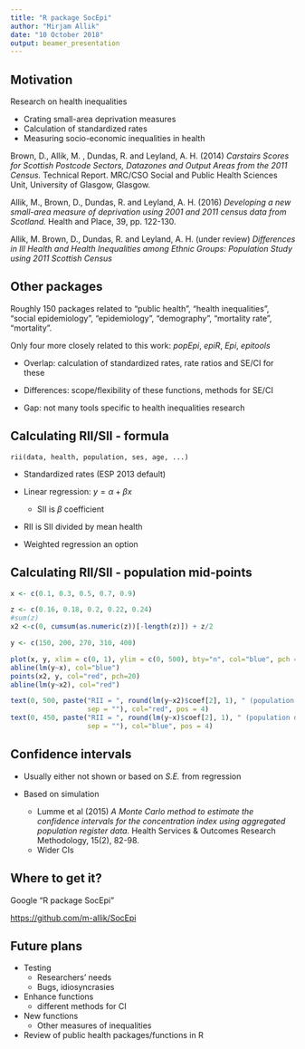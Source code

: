 ```yaml
---
title: "R package SocEpi"
author: "Mirjam Allik"
date: "10 October 2018"
output: beamer_presentation
---
```



## Motivation

Research on health inequalities

- Crating small-area deprivation measures
- Calculation of standardized rates
- Measuring socio-economic inequalities in health


\fontsize{6pt}{7.2}\selectfont

Brown, D., Allik, M. , Dundas, R. and Leyland, A. H. (2014) *Carstairs Scores for Scottish Postcode Sectors, Datazones and Output Areas from the 2011 Census.* Technical Report. MRC/CSO Social and Public Health Sciences Unit, University of Glasgow, Glasgow.

Allik, M., Brown, D., Dundas, R. and Leyland, A. H. (2016) *Developing a new small-area measure of deprivation using 2001 and 2011 census data from Scotland.* Health and Place, 39, pp. 122-130.

Allik, M. Brown, D., Dundas, R. and Leyland, A. H. (under review) *Differences in Ill Health and Health Inequalities among Ethnic Groups: Population Study using 2011 Scottish Census*



## Other packages

Roughly 150 packages related to "public health", "health inequalities", "social epidemiology", "epidemiology", "demography", "mortality rate", "mortality".

Only four more closely related to this work: *popEpi*, *epiR*, *Epi*, *epitools*

- Overlap: calculation of standardized rates, rate ratios and SE/CI for these

- Differences: scope/flexibility of these functions, methods for SE/CI

- Gap: not many tools specific to health inequalities research


## Calculating RII/SII - formula


`rii(data, health, population, ses, age, ...)`

- Standardized rates (ESP 2013 default) 

- Linear regression: $y = \alpha + \beta x$
    + SII is $\beta$ coefficient
  
- RII is SII divided by mean health  
  
- Weighted regression an option



## Calculating RII/SII - population mid-points

```r
x <- c(0.1, 0.3, 0.5, 0.7, 0.9)

z <- c(0.16, 0.18, 0.2, 0.22, 0.24)
#sum(z)
x2 <-c(0, cumsum(as.numeric(z))[-length(z)]) + z/2

y <- c(150, 200, 270, 310, 400)

plot(x, y, xlim = c(0, 1), ylim = c(0, 500), bty="n", col="blue", pch = 20, xlab="Population mid-points", ylab = "Mortality rate")
abline(lm(y~x), col="blue")
points(x2, y, col="red", pch=20)
abline(lm(y~x2), col="red")

text(0, 500, paste("RII = ", round(lm(y~x2)$coef[2], 1), " (population distribution: 16, 18, 20, 22, 24)",
                   sep = ""), col="red", pos = 4)
text(0, 450, paste("RII = ", round(lm(y~x)$coef[2], 1), " (population distribution: 20%)", 
                   sep = ""), col="blue", pos = 4)

```

## Confidence intervals

- Usually either not shown or based on *S.E.* from regression

- Based on simulation
    + Lumme et al (2015) *A Monte Carlo method to estimate the confidence intervals for the concentration index using aggregated population register data.* Health Services & Outcomes Research Methodology, 15(2), 82-98.
    + Wider CIs



## Where to get it?


Google "R package SocEpi"


<https://github.com/m-allik/SocEpi>



## Future plans


- Testing 
    + Researchers' needs
    + Bugs, idiosyncrasies
- Enhance functions
    + different methods for CI
- New functions
    + Other measures of inequalities
- Review of public health packages/functions in R



